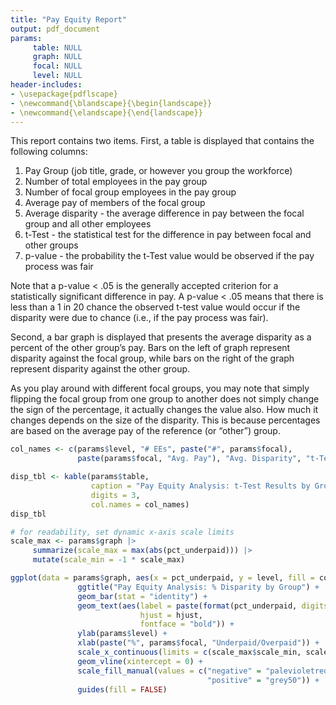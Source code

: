 ```yaml
---
title: "Pay Equity Report"
output: pdf_document
params: 
     table: NULL
     graph: NULL
     focal: NULL
     level: NULL
header-includes:
- \usepackage{pdflscape}
- \newcommand{\blandscape}{\begin{landscape}}
- \newcommand{\elandscape}{\end{landscape}}
---
```


This report contains two items.  First, a table is displayed that contains the following columns:

1. Pay Group (job title, grade, or however you group the workforce)
1. Number of total employees in the pay group
1. Number of focal group employees in the pay group
1. Average pay of members of the focal group
1. Average disparity - the average difference in pay between the focal group and all other employees
1. t-Test - the statistical test for the difference in pay between focal and other groups
1. p-value - the probability the t-Test value would be observed if the pay process was fair

Note that a p-value < .05 is the generally accepted criterion for a statistically significant difference in pay.  A p-value < .05 means that there is less than a 1 in 20 chance the observed t-test value would occur if the disparity were due to chance (i.e., if the pay process was fair).

Second, a bar graph is displayed that presents the average disparity as a percent of the other group's pay.  Bars on the left of graph represent disparity against the focal group, while bars on the right of the graph represent disparity against the other group. 

As you play around with different focal groups, you may note that simply flipping the focal group from one group to another does not simply change the sign of the percentage, it actually changes the value also.  How much it changes depends on the size of the disparity.  This is because percentages are based on the average pay of the reference (or "other") group.

\blandscape

```r
col_names <- c(params$level, "# EEs", paste("#", params$focal), 
               paste(params$focal, "Avg. Pay"), "Avg. Disparity", "t-Test", "p-value")

disp_tbl <- kable(params$table,
                  caption = "Pay Equity Analysis: t-Test Results by Group",
                  digits = 3,
                  col.names = col_names)
disp_tbl
```

\newpage

```r
# for readability, set dynamic x-axis scale limits
scale_max <- params$graph |> 
     summarize(scale_max = max(abs(pct_underpaid))) |> 
     mutate(scale_min = -1 * scale_max)

ggplot(data = params$graph, aes(x = pct_underpaid, y = level, fill = color_group)) +
               ggtitle("Pay Equity Analysis: % Disparity by Group") +
               geom_bar(stat = "identity") +
               geom_text(aes(label = paste(format(pct_underpaid, digits = 3), "%"), 
                             hjust = hjust,
                             fontface = "bold")) +
               ylab(params$level) +
               xlab(paste("%", params$focal, "Underpaid/Overpaid")) +
               scale_x_continuous(limits = c(scale_max$scale_min, scale_max$scale_max)) +
               geom_vline(xintercept = 0) +
               scale_fill_manual(values = c("negative" = "palevioletred", 
                                            "positive" = "grey50")) +
               guides(fill = FALSE)
```

\elandscape